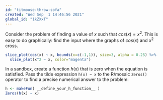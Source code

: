 ```yaml
---
id: "titmouse-throw-sofa"
created: "Wed Sep  1 14:46:56 2021"
global_id: "1kZXxT"
---
```


Consider the problem of finding a value of $x$ such that $cos(x) = x^2$. This is easy to do graphically: find the input where the graphs of $cos(x)$ and $x^2$ cross.

```r
slice_plot(cos(x) ~ x, bounds(x=c(-1,1)), size=3, alpha = 0.25) %>%
  slice_plot(x^2 ~ x, color="magenta")
```
In a sandbox, create a function $h(x)$ that is zero when the equation is satisfied. Pass the tilde expression `h(x) ~ x` to the R/mosaic  `Zeros()` operator to find a precise numerical answer to the problem:

```r
h <- makeFun( __define_your_h_function__ )
Zeros(h(x) ~ x)
```


